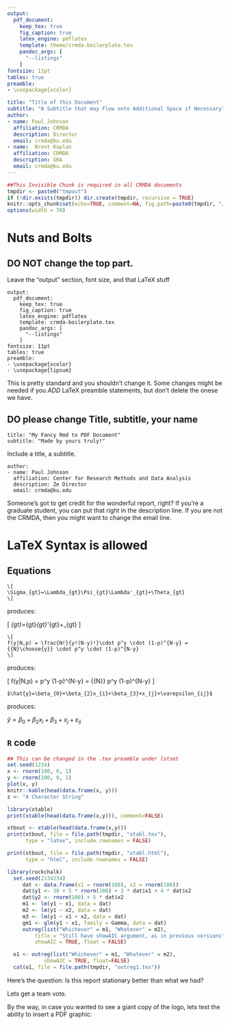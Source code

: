 ```yaml
---
output: 
  pdf_document:
    keep_tex: true
    fig_caption: true
    latex_engine: pdflatex
    template: theme/crmda-boilerplate.tex
    pandoc_args: [
      "--listings"
    ]
fontsize: 11pt
tables: true
preamble:
- \usepackage{xcolor}

title: "Title of this Document"
subtitle: "A Subtitle that may Flow onto Additional Space if Necessary"
author:
- name: Paul Johnson 
  affiliation: CRMDA
  description: Director
  email: crmda@ku.edu
- name:  Brent Kaplan 
  affiliation: CRMDA
  description: GRA
  email: crmda@ku.edu
---
```


```r
##This Invisible Chunk is required in all CRMDA documents
tmpdir <- paste0("tmpout")
if (!dir.exists(tmpdir)) dir.create(tmpdir, recursive = TRUE)
knitr::opts_chunk$set(echo=TRUE, comment=NA, fig.path=paste0(tmpdir, "/p-"))
options(width = 70)
```


# Nuts and Bolts

## DO NOT change the top part.

Leave the "output" section, font size, and that LaTeX stuff

```
output: 
  pdf_document:
    keep_tex: true
    fig_caption: true
    latex_engine: pdflatex
    template: crmda-boilerplate.tex
    pandoc_args: [
      "--listings"
    ]
fontsize: 11pt
tables: true
preamble:
- \usepackage{xcolor}
- \usepackage{lipsum}    
```

This is pretty standard and you shouldn't change it. Some changes might
be needed if you *ADD* LaTeX preamble statements, but don't delete
the onese we have.

## DO please change Title, subtitle, your name

```
title: "My Fancy Rmd to PDF Document"
subtitle: "Made by yours truly!"
```
Include a title, a subtitle.

```
author:
- name: Paul Johnson
  affiliation: Center for Research Methods and Data Analysis
  description: Ze Director
  email: crmda@ku.edu
```

Someone's got to get credit for the wonderful report, right? If you're a graduate student, you can put that right in the description line. If you are not the CRMDA, then you might want to change the email line.


# LaTeX Syntax is allowed

## Equations

```
\[
\Sigma_{gt}=\Lambda_{gt}\Psi_{gt}\Lambda'_{gt}+\Theta_{gt}
\]
```

produces:

\[
\Sigma_{gt}=\Lambda_{gt}\Psi_{gt}\Lambda'_{gt}+\Theta_{gt}
\]

```
\[
f(y|N,p) = \frac{N!}{y!(N-y)!}\cdot p^y \cdot (1-p)^{N-y} = {{N}\choose{y}} \cdot p^y \cdot (1-p)^{N-y}
\]
```

produces:

\[
f(y|N,p) = \frac{N!}{y!(N-y)!}\cdot p^y \cdot (1-p)^{N-y} = {{N}\choose{y}} \cdot p^y \cdot (1-p)^{N-y}
\]

```
$\hat{y}=\beta_{0}+\beta_{2}x_{i}+\beta_{3}+x_{j}+\varepsilon_{ij}$
```

produces:

$\hat{y}=\beta_{0}+\beta_{2}x_{i}+\beta_{3}+x_{j}+\varepsilon_{ij}$

## ```R``` code 

```r
## This can be changed in the .tex preamble under lstset
set.seed(1234)
x <- rnorm(100, 0, 1)
y <- rnorm(100, 0, 1)
plot(x, y)
knitr::kable(head(data.frame(x, y)))
z <- "A Character String"
```

```r
library(xtable)
print(xtable(head(data.frame(x,y))), comment=FALSE)
```

```r
xtbout <- xtable(head(data.frame(x,y)))
print(xtbout, file = file.path(tmpdir, "xtabl.tex"),
      type = "latex", include.rownames = FALSE)
```

```r
print(xtbout, file = file.path(tmpdir, "xtabl.html"),
      type = "html", include.rownames = FALSE)
```	

```r
library(rockchalk)
  set.seed(2134234)
     dat <- data.frame(x1 = rnorm(100), x2 = rnorm(100))
     dat$y1 <- 30 + 5 * rnorm(100) + 3 * dat$x1 + 4 * dat$x2
     dat$y2 <- rnorm(100) + 5 * dat$x2
     m1 <- lm(y1 ~ x1, data = dat)
     m2 <- lm(y1 ~ x2, data = dat)
     m3 <- lm(y1 ~ x1 + x2, data = dat)
     gm1 <- glm(y1 ~ x1, family = Gamma, data = dat)
     outreg(list("Whichever" = m1, "Whatever" = m2),
         title = "Still have showAIC argument, as in previous versions",
         showAIC = TRUE, float = FALSE)   

```     

```r
  o1 <- outreg(list("Whichever" = m1, "Whatever" = m2),
            showAIC = TRUE, float=FALSE)
  cat(o1, file = file.path(tmpdir, "outreg1.tex"))
```

\begin{center}
\input{"tmpout/outreg1.tex"}
\end{center}

Here's the question: Is this report stationary better than what we
had? 

Lets get a team vote.

By the way, in case you wanted to see a giant copy of the logo, lets
test the ability to insert a PDF graphic:

\includegraphics[width=4in]{"theme/CRMDA_logo"}
